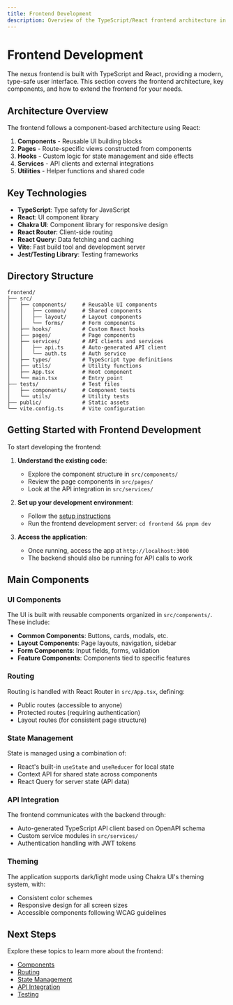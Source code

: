 ```yaml
---
title: Frontend Development
description: Overview of the TypeScript/React frontend architecture in nexus.
---
```


# Frontend Development

The nexus frontend is built with TypeScript and React, providing a modern, type-safe user interface. This section covers the frontend architecture, key components, and how to extend the frontend for your needs.

## Architecture Overview

The frontend follows a component-based architecture using React:

1. **Components** - Reusable UI building blocks
2. **Pages** - Route-specific views constructed from components
3. **Hooks** - Custom logic for state management and side effects
4. **Services** - API clients and external integrations
5. **Utilities** - Helper functions and shared code

## Key Technologies

- **TypeScript**: Type safety for JavaScript
- **React**: UI component library
- **Chakra UI**: Component library for responsive design
- **React Router**: Client-side routing
- **React Query**: Data fetching and caching
- **Vite**: Fast build tool and development server
- **Jest/Testing Library**: Testing frameworks

## Directory Structure

```
frontend/
├── src/
│   ├── components/     # Reusable UI components
│   │   ├── common/     # Shared components
│   │   ├── layout/     # Layout components
│   │   └── forms/      # Form components
│   ├── hooks/          # Custom React hooks
│   ├── pages/          # Page components
│   ├── services/       # API clients and services
│   │   ├── api.ts      # Auto-generated API client
│   │   └── auth.ts     # Auth service
│   ├── types/          # TypeScript type definitions
│   ├── utils/          # Utility functions
│   ├── App.tsx         # Root component
│   └── main.tsx        # Entry point
├── tests/              # Test files
│   ├── components/     # Component tests
│   └── utils/          # Utility tests
├── public/             # Static assets
└── vite.config.ts      # Vite configuration
```

## Getting Started with Frontend Development

To start developing the frontend:

1. **Understand the existing code**:
   - Explore the component structure in `src/components/`
   - Review the page components in `src/pages/`
   - Look at the API integration in `src/services/`

2. **Set up your development environment**:
   - Follow the [setup instructions](/en/docs/getting-started)
   - Run the frontend development server: `cd frontend && pnpm dev`

3. **Access the application**:
   - Once running, access the app at `http://localhost:3000`
   - The backend should also be running for API calls to work

## Main Components

### UI Components

The UI is built with reusable components organized in `src/components/`. These include:

- **Common Components**: Buttons, cards, modals, etc.
- **Layout Components**: Page layouts, navigation, sidebar
- **Form Components**: Input fields, forms, validation
- **Feature Components**: Components tied to specific features

### Routing

Routing is handled with React Router in `src/App.tsx`, defining:

- Public routes (accessible to anyone)
- Protected routes (requiring authentication)
- Layout routes (for consistent page structure)

### State Management

State is managed using a combination of:

- React's built-in `useState` and `useReducer` for local state
- Context API for shared state across components
- React Query for server state (API data)

### API Integration

The frontend communicates with the backend through:

- Auto-generated TypeScript API client based on OpenAPI schema
- Custom service modules in `src/services/`
- Authentication handling with JWT tokens

### Theming

The application supports dark/light mode using Chakra UI's theming system, with:

- Consistent color schemes
- Responsive design for all screen sizes
- Accessible components following WCAG guidelines

## Next Steps

Explore these topics to learn more about the frontend:

- [Components](/en/docs/frontend/components)
- [Routing](/en/docs/frontend/routing)
- [State Management](/en/docs/frontend/state-management)
- [API Integration](/en/docs/frontend/api-integration)
- [Testing](/en/docs/frontend/testing)
